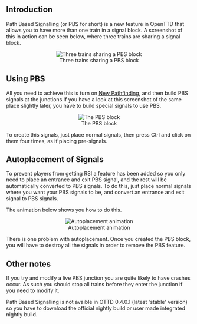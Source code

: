 ==Introduction==
Path Based Signalling (or PBS for short) is a new feature in OpenTTD that allows you to have more than one train in a signal block. A screenshot of this in action can be seen below, where three trains are sharing a signal block.

<center>[[File:en/Archive/Manual/Pbs1.png|center|frame|Three trains sharing a PBS block]]</center>

==Using PBS==
All you need to achieve this is turn on [[en/Archive/Manual/Settings/New global pathfinding|New Pathfinding]], and then build PBS signals at the junctions.If you have a look at this screenshot of the same place slightly later, you have to build special signals to use PBS.

<center>[[File:en/Archive/Manual/Pbs2.png|center|frame|The PBS block]]</center>

To create this signals, just place normal signals, then press Ctrl and click on them four times, as if placing pre-signals.

==Autoplacement of Signals==
To prevent players from getting RSI a feature has been added so you only need to place an entrance and exit PBS signal, and the rest will be automatically converted to PBS signals. To do this, just place normal signals where you want your PBS signals to be, and convert an entrance and exit signal to PBS signals.

The animation below shows you how to do this.

<center>[[File:en/Archive/Manual/Pbs.gif|center|frame|Autoplacement animation]]</center>

There is one problem with autoplacement. Once you created the PBS block, you will have to destroy all the signals in order to remove the PBS feature.

==Other notes==
If you try and modify a live PBS junction you are quite likely to have crashes occur. As such you should stop all trains before they enter the junction if you need to modify it.

Path Based Signalling is not avaible in OTTD 0.4.0.1 (latest 'stable' version) so you have to download the official nightly build or user made integrated nightly build.
